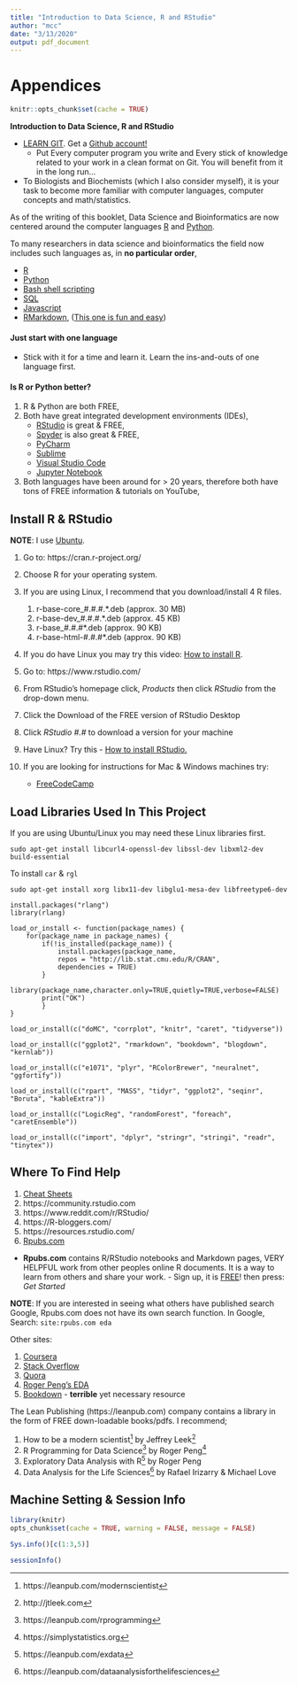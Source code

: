```yaml
---
title: "Introduction to Data Science, R and RStudio"
author: "mcc"
date: "3/13/2020"
output: pdf_document
---
```



# Appendices

```r
knitr::opts_chunk$set(cache = TRUE)
```

**Introduction to Data Science, R and RStudio** 

- [LEARN GIT](https://try.github.io/). Get a [Github account!](https://github.com/) 
  - Put Every computer program you write and Every stick of knowledge related to your work in a clean format on Git. You will benefit from it in the long run...

- To Biologists and Biochemists (which I also consider myself), it is your task to become more familiar with computer languages,  computer concepts and math/statistics. 

As of the writing of this booklet, Data Science and Bioinformatics are now centered around the computer languages [R](https://cran.r-project.org/) and [Python](https://www.anaconda.com/).

To many researchers in data science and bioinformatics the field now includes such languages as, in **no particular order**,

- [R](https://cran.r-project.org/)
- [Python](https://www.anaconda.com/)
- [Bash shell scripting](https://www.datascienceatthecommandline.com/)  
- [SQL](https://en.wikipedia.org/wiki/SQL)
- [Javascript](https://www.javascript.com/) 
- [RMarkdown](https://rmarkdown.rstudio.com/), ([This one is fun and easy](https://www.markdowntutorial.com))

#### Just start with one language {-} 

- Stick with it for a time and learn it. Learn the ins-and-outs of one language first.

#### Is R or Python better? {-}

1. R & Python are both FREE,
1. Both have great integrated development environments (IDEs),
   - [RStudio](https://www.rstudio.com/) is great & FREE,
   - [Spyder](https://www.spyder-ide.org/) is also great & FREE,
   - [PyCharm](https://www.jetbrains.com/pycharm/)
   - [Sublime](https://www.sublimetext.com/)
   - [Visual Studio Code](https://code.visualstudio.com/)
   - [Jupyter Notebook](https://jupyter.org/)
1. Both languages have been around for > 20 years, therefore both have tons of FREE information & tutorials on YouTube,

## Install R & RStudio

**NOTE**: I use [Ubuntu](https://www.ubuntu.com/).

1. Go to: https://cran.r-project.org/

1. Choose R for your operating system.

1. If you are using Linux, I recommend that you download/install 4 R files.
   1. r-base-core_#.#.#.*.deb  (approx. 30 MB)
   1. r-base-dev_#.#.#.*.deb   (approx. 45 KB)
   1. r-base_#.#.#*.deb        (approx. 90 KB)
   1. r-base-html-#.#.#*.deb   (approx. 90 KB)

1. If you do have Linux you may try this video: [How to install R](https://www.youtube.com/watch?v=LeB15G14N7g).
   
1. Go to: https://www.rstudio.com/

1. From RStudio's homepage click, *Products* then click *RStudio* from the drop-down menu.

1. Click the Download of the FREE version of RStudio Desktop

1. Click *RStudio #.#* to download a version for your machine

1. Have Linux? Try this - [How to install RStudio.](https://www.youtube.com/watch?v=LeB15G14N7g)

1. If you are looking for instructions for Mac & Windows machines try: 
   - [FreeCodeCamp](https://guide.freecodecamp.org/r/)
   
## Load Libraries Used In This Project
 
If you are using Ubuntu/Linux you may need these Linux libraries first.
```
sudo apt-get install libcurl4-openssl-dev libssl-dev libxml2-dev build-essential
```

To install `car` & `rgl`
```
sudo apt-get install xorg libx11-dev libglu1-mesa-dev libfreetype6-dev
```


```
install.packages("rlang")
library(rlang)

load_or_install <- function(package_names) {
    for(package_name in package_names) {
        if(!is_installed(package_name)) {
            install.packages(package_name,
            repos = "http://lib.stat.cmu.edu/R/CRAN",
            dependencies = TRUE)
        }
        library(package_name,character.only=TRUE,quietly=TRUE,verbose=FALSE) 
        print("OK")
        }
}
```

```
load_or_install(c("doMC", "corrplot", "knitr", "caret", "tidyverse"))

load_or_install(c("ggplot2", "rmarkdown", "bookdown", "blogdown", "kernlab"))

load_or_install(c("e1071", "plyr", "RColorBrewer", "neuralnet", "ggfortify"))

load_or_install(c("rpart", "MASS", "tidyr", "ggplot2", "seqinr", "Boruta", "kableExtra"))

load_or_install(c("LogicReg", "randomForest", "foreach", "caretEnsemble"))

load_or_install(c("import", "dplyr", "stringr", "stringi", "readr", "tinytex"))
```



## Where To Find Help

1. [Cheat Sheets](https://resources.rstudio.com/rstudio-cheatsheets)
1. https://community.rstudio.com
1. https://www.reddit.com/r/RStudio/
1. https://R-bloggers.com/
1. https://resources.rstudio.com/
1. [Rpubs.com](https://rpubs.com/)

- **Rpubs.com** contains R/RStudio notebooks and Markdown pages, VERY HELPFUL work from other peoples online R documents. It is a way to learn from others and share your work. - Sign up, it is [FREE](https://rpubs.com/)! then press: *Get Started*

**NOTE**: If you are interested in seeing what others have published search Google, Rpubs.com does not have its own search function. In Google, Search: `site:rpubs.com eda`

Other sites:

1. [Coursera](https://www.coursera.org/)
1. [Stack Overflow](https://stackoverflow.com/)
1. [Quora](https://www.quora.com/What-is-data-science)
1. [Roger Peng's EDA](https://youtu.be/ZXrHkIz-krE?t=15)
1. [Bookdown](https://bookdown.org/) - **terrible** yet necessary resource

The Lean Publishing (https://leanpub.com) company contains a library in the form of FREE down-loadable books/pdfs. I recommend;

1. How to be a modern scientist[^91]  by Jeffrey Leek[^92] 
2. R Programming for Data Science[^93]  by Roger Peng[^94] 
3. Exploratory Data Analysis with R[^95]  by Roger Peng
4. Data Analysis for the Life Sciences[^96]  by Rafael Irizarry & Michael Love

[^91]:https://leanpub.com/modernscientist
[^92]:http://jtleek.com
[^93]:https://leanpub.com/rprogramming
[^94]:https://simplystatistics.org
[^95]:https://leanpub.com/exdata
[^96]:https://leanpub.com/dataanalysisforthelifesciences

## Machine Setting & Session Info

```r
library(knitr)
opts_chunk$set(cache = TRUE, warning = FALSE, message = FALSE)
```

```r
Sys.info()[c(1:3,5)]
```

```r
sessionInfo()
```

